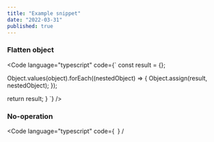 ```yaml
---
title: "Example snippet"
date: "2022-03-31"
published: true
---
```


### Flatten object

<Code
  language="typescript"
  code={`
  const result = {};

  Object.values(object).forEach((nestedObject) => {
    Object.assign(result, nestedObject);
  });

  return result;
}
`}
/>

### No-operation

<Code
  language="typescript"
  code={`
`}
/

>

